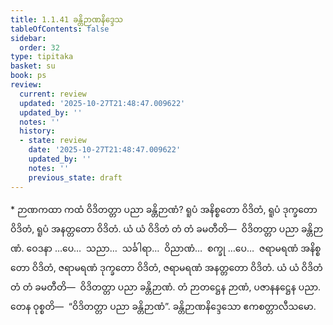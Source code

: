 ```yaml
---
title: 1.1.41 ခန္တိဉာဏနိဒ္ဒေသ
tableOfContents: false
sidebar:
  order: 32
type: tipitaka
basket: su
book: ps
review:
  current: review
  updated: '2025-10-27T21:48:47.009622'
  updated_by: ''
  notes: ''
  history:
  - state: review
    date: '2025-10-27T21:48:47.009622'
    updated_by: ''
    notes: ''
    previous_state: draft
---
```



<ReviewStatus review={frontmatter.review} showDetails={true} />

<HypothesisAnnotation frontmatter={frontmatter} />

<DynamicBreadcrumb />

<Paragraph type="center" book="ps">
* ဉာဏကထာ
</Paragraph>


<Division number="92" book="ps" e="ch" v="26" p="102">

<Paragraph number="604" book="ps">
ကထံ ဝိဒိတတ္တာ ပညာ ခန္တိဉာဏံ? ရူပံ အနိစ္စတော ဝိဒိတံ, ရူပံ ဒုက္ခတော ဝိဒိတံ, ရူပံ အနတ္တတော ဝိဒိတံ. ယံ ယံ ဝိဒိတံ တံ တံ ခမတီတိ—  ဝိဒိတတ္တာ ပညာ ခန္တိဉာဏံ. ဝေဒနာ …ပေ…  သညာ…  သင်္ခါရာ…  ဝိညာဏံ…  စက္ခု …ပေ…  ဇရာမရဏံ အနိစ္စတော ဝိဒိတံ, ဇရာမရဏံ ဒုက္ခတော ဝိဒိတံ, ဇရာမရဏံ အနတ္တတော ဝိဒိတံ. ယံ ယံ ဝိဒိတံ တံ တံ ခမတီတိ—  ဝိဒိတတ္တာ ပညာ ခန္တိဉာဏံ. တံ ဉာတဋ္ဌေန ဉာဏံ, ပဇာနနဋ္ဌေန ပညာ. တေန ဝုစ္စတိ—  “ဝိဒိတတ္တာ ပညာ ခန္တိဉာဏံ”.

</Paragraph>
</Division>

<Paragraph number="605" type="center" book="ps">
ခန္တိဉာဏနိဒ္ဒေသော ဧကစတ္တာလီသမော.
</Paragraph>